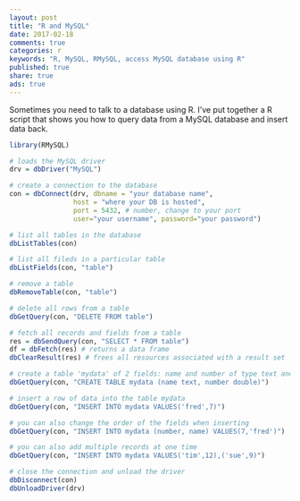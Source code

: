 ```yaml
---
layout: post
title: "R and MySQL"
date: 2017-02-18
comments: true
categories: r
keywords: "R, MySQL, RMySQL, access MySQL database using R"
published: true
share: true
ads: true
---
```


Sometimes you need to talk to a database using R. I've put together a R script
that shows you how to query data from a MySQL database and insert data back.

```r
library(RMySQL)

# loads the MySQL driver
drv = dbDriver("MySQL") 

# create a connection to the database
con = dbConnect(drv, dbname = "your database name", 
                host = "where your DB is hosted", 
                port = 5432, # number, change to your port
                user="your username", password="your password")

# list all tables in the database
dbListTables(con)

# list all fileds in a particular table
dbListFields(con, "table")

# remove a table
dbRemoveTable(con, "table")

# delete all rows from a table
dbGetQuery(con, "DELETE FROM table")

# fetch all records and fields from a table
res = dbSendQuery(con, "SELECT * FROM table")
df = dbFetch(res) # returns a data frame
dbClearResult(res) # frees all resources associated with a result set

# create a table 'mydata' of 2 fields: name and number of type text and double respectively
dbGetQuery(con, "CREATE TABLE mydata (name text, number double)")  

# insert a row of data into the table mydata
dbGetQuery(con, "INSERT INTO mydata VALUES('fred',7)") 

# you can also change the order of the fields when inserting 
dbGetQuery(con, "INSERT INTO mydata (number, name) VALUES(7,'fred')")

# you can also add multiple records at one time
dbGetQuery(con, "INSERT INTO mydata VALUES('tim',12),('sue',9)")

# close the connection and unload the driver
dbDisconnect(con)
dbUnloadDriver(drv)
```

